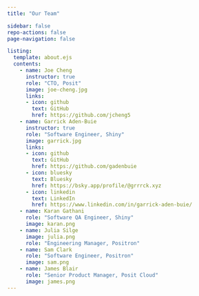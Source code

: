 ```yaml
---
title: "Our Team"

sidebar: false
repo-actions: false
page-navigation: false

listing:
  template: about.ejs
  contents:
    - name: Joe Cheng
      instructor: true
      role: "CTO, Posit"
      image: joe-cheng.jpg
      links:
      - icon: github
        text: GitHub
        href: https://github.com/jcheng5
    - name: Garrick Aden-Buie
      instructor: true
      role: "Software Engineer, Shiny"
      image: garrick.jpg
      links:
      - icon: github
        text: GitHub
        href: https://github.com/gadenbuie
      - icon: bluesky
        text: Bluesky
        href: https://bsky.app/profile/@grrrck.xyz
      - icon: linkedin
        text: LinkedIn
        href: https://www.linkedin.com/in/garrick-aden-buie/
    - name: Karan Gathani
      role: "Software QA Engineer, Shiny"
      image: karan.png
    - name: Julia Silge
      image: julia.png
      role: "Engineering Manager, Positron"
    - name: Sam Clark
      role: "Software Engineer, Positron"
      image: sam.png
    - name: James Blair
      role: "Senior Product Manager, Posit Cloud"
      image: james.png
---
```


::: column-body
::: {#listing}

:::
:::
